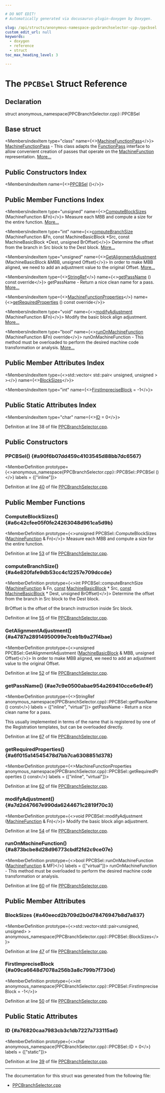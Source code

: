 ```yaml
---

# DO NOT EDIT!
# Automatically generated via docusaurus-plugin-doxygen by Doxygen.

slug: /api/structs/anonymous-namespace-ppcbranchselector-cpp-/ppcbsel
custom_edit_url: null
keywords:
  - doxygen
  - reference
  - struct
toc_max_heading_level: 3

---
```





# The `PPCBSel` Struct Reference

<DoxygenPage pluginConfig={pluginConfig}>



## Declaration

<CodeBlock>struct anonymous_namespace{PPCBranchSelector.cpp}::PPCBSel</CodeBlock>

## Base struct

<MembersIndex>

<MembersIndexItem
  type="class"
  name={<><a href="/docs/api/classes/llvm/machinefunctionpass">MachineFunctionPass</a></>}>
<a href="/docs/api/classes/llvm/machinefunctionpass">MachineFunctionPass</a> - This class adapts the <a href="/docs/api/classes/llvm/functionpass">FunctionPass</a> interface to allow convenient creation of passes that operate on the <a href="/docs/api/classes/llvm/machinefunction">MachineFunction</a> representation. <a href="/docs/api/classes/llvm/machinefunctionpass/#details">More...</a>
</MembersIndexItem>

</MembersIndex>

## Public Constructors Index

<MembersIndex>

<MembersIndexItem
  name={<><a href="#a90f6b07dd459c4103545d88bb7dc6567">PPCBSel</a> ()</>}>
</MembersIndexItem>

</MembersIndex>

## Public Member Functions Index

<MembersIndex>

<MembersIndexItem
  type="unsigned"
  name={<><a href="#a6c42cfee05f0fe24263048d961ca5d9b">ComputeBlockSizes</a> (MachineFunction &amp;Fn)</>}>
Measure each MBB and compute a size for the entire function. <a href="#a6c42cfee05f0fe24263048d961ca5d9b">More...</a>
</MembersIndexItem>

<MembersIndexItem
  type="int"
  name={<><a href="#a4e820fafe9db53cc4c12257e709dccde">computeBranchSize</a> (MachineFunction &amp;Fn, const MachineBasicBlock &#42;Src, const MachineBasicBlock &#42;Dest, unsigned BrOffset)</>}>
Determine the offset from the branch in Src block to the Dest block. <a href="#a4e820fafe9db53cc4c12257e709dccde">More...</a>
</MembersIndexItem>

<MembersIndexItem
  type="unsigned"
  name={<><a href="#a4787a28914950099e7ceb1b9a27f4bae">GetAlignmentAdjustment</a> (MachineBasicBlock &amp;MBB, unsigned Offset)</>}>
In order to make MBB aligned, we need to add an adjustment value to the original Offset. <a href="#a4787a28914950099e7ceb1b9a27f4bae">More...</a>
</MembersIndexItem>

<MembersIndexItem
  type={<><a href="/docs/api/classes/llvm/stringref">StringRef</a></>}
  name={<><a href="#ae7c9e0500abae954a269410cce6e9e4f">getPassName</a> () const override</>}>
getPassName - Return a nice clean name for a pass. <a href="#ae7c9e0500abae954a269410cce6e9e4f">More...</a>
</MembersIndexItem>

<MembersIndexItem
  type={<><a href="/docs/api/classes/llvm/machinefunctionproperties">MachineFunctionProperties</a></>}
  name={<><a href="#a6f015a14545478d7bb7ca6308851d378">getRequiredProperties</a> () const override</>}>
</MembersIndexItem>

<MembersIndexItem
  type="void"
  name={<><a href="#a7d2d47667e990da6244671c2819f70c3">modifyAdjustment</a> (MachineFunction &amp;Fn)</>}>
Modify the basic block align adjustment. <a href="#a7d2d47667e990da6244671c2819f70c3">More...</a>
</MembersIndexItem>

<MembersIndexItem
  type="bool"
  name={<><a href="#a873bcbe8d28d96773cbdf2fd2c9ce07e">runOnMachineFunction</a> (MachineFunction &amp;Fn) override</>}>
runOnMachineFunction - This method must be overloaded to perform the desired machine code transformation or analysis. <a href="#a873bcbe8d28d96773cbdf2fd2c9ce07e">More...</a>
</MembersIndexItem>

</MembersIndex>

## Public Member Attributes Index

<MembersIndex>

<MembersIndexItem
  type={<>std::vector&lt; std::pair&lt; unsigned, unsigned &gt; &gt;</>}
  name={<><a href="#a40eecd2b709d2b0d78476947b8d7a837">BlockSizes</a></>}>
</MembersIndexItem>

<MembersIndexItem
  type="int"
  name={<><a href="#a09ca6648d7078a256b3a8c799b7f730d">FirstImpreciseBlock</a> = -1</>}>
</MembersIndexItem>

</MembersIndex>

## Public Static Attributes Index

<MembersIndex>

<MembersIndexItem
  type="char"
  name={<><a href="#a76820caa7983cb3c1db7227a733115ad">ID</a> = 0</>}>
</MembersIndexItem>

</MembersIndex>


Definition at line 38 of file <a href="/docs/api/files/lib/lib/target/lib/target/powerpc/ppcbranchselector-cpp">PPCBranchSelector.cpp</a>.

<SectionDefinition>

## Public Constructors

### PPCBSel() {#a90f6b07dd459c4103545d88bb7dc6567}

<MemberDefinition
  prototype={<>anonymous&#95;namespace&#123;PPCBranchSelector.cpp&#125;::PPCBSel::PPCBSel ()</>}
  labels = {["inline"]}>

Definition at line <a href="/docs/api/files/lib/lib/target/lib/target/powerpc/ppcbranchselector-cpp/#l00040">40</a> of file <a href="/docs/api/files/lib/lib/target/lib/target/powerpc/ppcbranchselector-cpp">PPCBranchSelector.cpp</a>.
</MemberDefinition>

</SectionDefinition>

<SectionDefinition>

## Public Member Functions

### ComputeBlockSizes() {#a6c42cfee05f0fe24263048d961ca5d9b}

<MemberDefinition
  prototype={<>unsigned PPCBSel::ComputeBlockSizes (<a href="/docs/api/classes/llvm/machinefunction">MachineFunction</a> &amp; Fn)</>}>
Measure each MBB and compute a size for the entire function.

Definition at line <a href="/docs/api/files/lib/lib/target/lib/target/powerpc/ppcbranchselector-cpp/#l00053">53</a> of file <a href="/docs/api/files/lib/lib/target/lib/target/powerpc/ppcbranchselector-cpp">PPCBranchSelector.cpp</a>.
</MemberDefinition>

### computeBranchSize() {#a4e820fafe9db53cc4c12257e709dccde}

<MemberDefinition
  prototype={<>int PPCBSel::computeBranchSize (<a href="/docs/api/classes/llvm/machinefunction">MachineFunction</a> &amp; Fn, <a href="/docs/api/files/lib/lib/target/lib/target/aarch64/aarch64promoteconstant-cpp/#a90f8350fecae261c25be85d38b451bff">const</a> <a href="/docs/api/classes/llvm/machinebasicblock">MachineBasicBlock</a> &#42; Src, <a href="/docs/api/files/lib/lib/target/lib/target/aarch64/aarch64promoteconstant-cpp/#a90f8350fecae261c25be85d38b451bff">const</a> <a href="/docs/api/classes/llvm/machinebasicblock">MachineBasicBlock</a> &#42; Dest, unsigned BrOffset)</>}>
Determine the offset from the branch in Src block to the Dest block.

BrOffset is the offset of the branch instruction inside Src block.

Definition at line <a href="/docs/api/files/lib/lib/target/lib/target/powerpc/ppcbranchselector-cpp/#l00055">55</a> of file <a href="/docs/api/files/lib/lib/target/lib/target/powerpc/ppcbranchselector-cpp">PPCBranchSelector.cpp</a>.
</MemberDefinition>

### GetAlignmentAdjustment() {#a4787a28914950099e7ceb1b9a27f4bae}

<MemberDefinition
  prototype={<>unsigned PPCBSel::GetAlignmentAdjustment (<a href="/docs/api/classes/llvm/machinebasicblock">MachineBasicBlock</a> &amp; MBB, unsigned Offset)</>}>
In order to make MBB aligned, we need to add an adjustment value to the original Offset.

Definition at line <a href="/docs/api/files/lib/lib/target/lib/target/powerpc/ppcbranchselector-cpp/#l00052">52</a> of file <a href="/docs/api/files/lib/lib/target/lib/target/powerpc/ppcbranchselector-cpp">PPCBranchSelector.cpp</a>.
</MemberDefinition>

### getPassName() {#ae7c9e0500abae954a269410cce6e9e4f}

<MemberDefinition
  prototype={<>StringRef anonymous&#95;namespace&#123;PPCBranchSelector.cpp&#125;::PPCBSel::getPassName () const</>}
  labels = {["inline", "virtual"]}>
getPassName - Return a nice clean name for a pass.

This usually implemented in terms of the name that is registered by one of the Registration templates, but can be overloaded directly.

Definition at line <a href="/docs/api/files/lib/lib/target/lib/target/powerpc/ppcbranchselector-cpp/#l00067">67</a> of file <a href="/docs/api/files/lib/lib/target/lib/target/powerpc/ppcbranchselector-cpp">PPCBranchSelector.cpp</a>.
</MemberDefinition>

### getRequiredProperties() {#a6f015a14545478d7bb7ca6308851d378}

<MemberDefinition
  prototype={<>MachineFunctionProperties anonymous&#95;namespace&#123;PPCBranchSelector.cpp&#125;::PPCBSel::getRequiredProperties () const</>}
  labels = {["inline", "virtual"]}>

Definition at line <a href="/docs/api/files/lib/lib/target/lib/target/powerpc/ppcbranchselector-cpp/#l00062">62</a> of file <a href="/docs/api/files/lib/lib/target/lib/target/powerpc/ppcbranchselector-cpp">PPCBranchSelector.cpp</a>.
</MemberDefinition>

### modifyAdjustment() {#a7d2d47667e990da6244671c2819f70c3}

<MemberDefinition
  prototype={<>void PPCBSel::modifyAdjustment (<a href="/docs/api/classes/llvm/machinefunction">MachineFunction</a> &amp; Fn)</>}>
Modify the basic block align adjustment.

Definition at line <a href="/docs/api/files/lib/lib/target/lib/target/powerpc/ppcbranchselector-cpp/#l00054">54</a> of file <a href="/docs/api/files/lib/lib/target/lib/target/powerpc/ppcbranchselector-cpp">PPCBranchSelector.cpp</a>.
</MemberDefinition>

### runOnMachineFunction() {#a873bcbe8d28d96773cbdf2fd2c9ce07e}

<MemberDefinition
  prototype={<>bool PPCBSel::runOnMachineFunction (<a href="/docs/api/classes/llvm/machinefunction">MachineFunction</a> &amp; MF)</>}
  labels = {["virtual"]}>
runOnMachineFunction - This method must be overloaded to perform the desired machine code transformation or analysis.

Definition at line <a href="/docs/api/files/lib/lib/target/lib/target/powerpc/ppcbranchselector-cpp/#l00060">60</a> of file <a href="/docs/api/files/lib/lib/target/lib/target/powerpc/ppcbranchselector-cpp">PPCBranchSelector.cpp</a>.
</MemberDefinition>

</SectionDefinition>

<SectionDefinition>

## Public Member Attributes

### BlockSizes {#a40eecd2b709d2b0d78476947b8d7a837}

<MemberDefinition
  prototype={<>std::vector&lt;std::pair&lt;unsigned, unsigned&gt; &gt; anonymous&#95;namespace&#123;PPCBranchSelector.cpp&#125;::PPCBSel::BlockSizes</>}>

Definition at line <a href="/docs/api/files/lib/lib/target/lib/target/powerpc/ppcbranchselector-cpp/#l00047">47</a> of file <a href="/docs/api/files/lib/lib/target/lib/target/powerpc/ppcbranchselector-cpp">PPCBranchSelector.cpp</a>.
</MemberDefinition>

### FirstImpreciseBlock {#a09ca6648d7078a256b3a8c799b7f730d}

<MemberDefinition
  prototype={<>int anonymous&#95;namespace&#123;PPCBranchSelector.cpp&#125;::PPCBSel::FirstImpreciseBlock = -1</>}>

Definition at line <a href="/docs/api/files/lib/lib/target/lib/target/powerpc/ppcbranchselector-cpp/#l00050">50</a> of file <a href="/docs/api/files/lib/lib/target/lib/target/powerpc/ppcbranchselector-cpp">PPCBranchSelector.cpp</a>.
</MemberDefinition>

</SectionDefinition>

<SectionDefinition>

## Public Static Attributes

### ID {#a76820caa7983cb3c1db7227a733115ad}

<MemberDefinition
  prototype={<>char anonymous&#95;namespace&#123;PPCBranchSelector.cpp&#125;::PPCBSel::ID = 0</>}
  labels = {["static"]}>

Definition at line <a href="/docs/api/files/lib/lib/target/lib/target/powerpc/ppcbranchselector-cpp/#l00039">39</a> of file <a href="/docs/api/files/lib/lib/target/lib/target/powerpc/ppcbranchselector-cpp">PPCBranchSelector.cpp</a>.
</MemberDefinition>

</SectionDefinition>

<hr/>

The documentation for this struct was generated from the following file:

<ul>
<li><a href="/docs/api/files/lib/lib/target/lib/target/powerpc/ppcbranchselector-cpp">PPCBranchSelector.cpp</a></li>
</ul>

</DoxygenPage>
